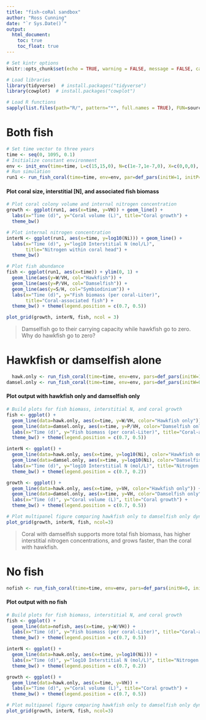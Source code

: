 ```yaml
---
title: "fish-coRal sandbox"
author: "Ross Cunning"
date: "`r Sys.Date()`"
output:
  html_document:
    toc: true
    toc_float: true
---
```


```r
# Set kintr options
knitr::opts_chunk$set(echo = TRUE, warning = FALSE, message = FALSE, cache = FALSE)

# Load libraries
library(tidyverse)  # install.packages("tidyverse")
library(cowplot)  # install.packages("cowplot")

# Load R functions
sapply(list.files(path="R/", pattern="*", full.names = TRUE), FUN=source)
```

# Both fish
```r
# Set time vector to three years
time <- seq(0, 1095, 0.1)
# Initialize constant environment
env <- init_env(time=time, L=c(15,15,0), N=c(1e-7,1e-7,0), X=c(0,0,0), U=c(0,0,0))
# Run simulation
run1 <- run_fish_coral(time=time, env=env, par=def_pars(initW=1, initP=1))
```

#### Plot coral size, interstitial [N], and associated fish biomass
```r
# Plot coral colony volume and internal nitrogen concentration
growth <- ggplot(run1, aes(x=time, y=VH)) + geom_line() +
  labs(x="Time (d)", y="Coral volume (L)", title="Coral growth") +
  theme_bw()

# Plot internal nitrogen concentration
interN <- ggplot(run1, aes(x=time, y=log10(Ni))) + geom_line() +
  labs(x="Time (d)", y="log10 Interstitial N (mol/L)",
       title="Nitrogen within coral head") +
  theme_bw()

# Plot fish abundance
fish <- ggplot(run1, aes(x=time)) + ylim(0, 1) +
  geom_line(aes(y=W/VH, col="Hawkfish")) +
  geom_line(aes(y=P/VH, col="Damselfish")) +
  geom_line(aes(y=S/H, col="Symbiodinium")) +
  labs(x="Time (d)", y="Fish biomass (per coral-Liter)",
       title="Coral-associated fish") +
  theme_bw() + theme(legend.position = c(0.7, 0.5))

plot_grid(growth, interN, fish, ncol = 3)
```

> Damselfish go to their carrying capacity while hawkfish go to zero. Why do hawkfish go to zero?


# Hawkfish or damselfish alone

```r
  hawk.only <- run_fish_coral(time=time, env=env, pars=def_pars(initW=1, initP=0))
damsel.only <- run_fish_coral(time=time, env=env, pars=def_pars(initW=0, initP=1))
```

#### Plot output with hawkfish only and damselfish only

```r
# Build plots for fish biomass, interstitial N, and coral growth
fish <- ggplot() +
  geom_line(data=hawk.only, aes(x=time, y=W/VH, color="Hawkfish only")) +
  geom_line(data=damsel.only, aes(x=time, y=P/VH, color="Damselfish only")) +
  labs(x="Time (d)", y="Fish biomass (per coral-Liter)", title="Coral-associated fish") +
  theme_bw() + theme(legend.position = c(0.7, 0.5))

interN <- ggplot() +
  geom_line(data=hawk.only, aes(x=time, y=log10(Ni), color="Hawkfish only")) +
  geom_line(data=damsel.only, aes(x=time, y=log10(Ni), color="Damselfish only")) +
  labs(x="Time (d)", y="log10 Interstitial N (mol/L)", title="Nitrogen within coral head") +
  theme_bw() + theme(legend.position = c(0.7, 0.2))

growth <- ggplot() +
  geom_line(data=hawk.only, aes(x=time, y=VH, color="Hawkfish only")) +
  geom_line(data=damsel.only, aes(x=time, y=VH, color="Damselfish only")) +
  labs(x="Time (d)", y="Coral volume (L)", title="Coral growth") +
  theme_bw() + theme(legend.position = c(0.7, 0.5))

# Plot multipanel figure comparing hawkfish only to damselfish only dynamics
plot_grid(growth, interN, fish, ncol=3)
```

> Coral with damselfish supports more total fish biomass, has higher interstitial nitrogen concentrations, and grows faster, than the coral with hawkfish.

# No fish

```r
nofish <- run_fish_coral(time=time, env=env, pars=def_pars(initW=0, initP=0))
```

#### Plot output with no fish

```r
# Build plots for fish biomass, interstitial N, and coral growth
fish <- ggplot() +
  geom_line(data=nofish, aes(x=time, y=W/VH)) +
  labs(x="Time (d)", y="Fish biomass (per coral-Liter)", title="Coral-associated fish") +
  theme_bw() + theme(legend.position = c(0.7, 0.5))

interN <- ggplot() +
  geom_line(data=hawk.only, aes(x=time, y=log10(Ni))) +
  labs(x="Time (d)", y="log10 Interstitial N (mol/L)", title="Nitrogen within coral head") +
  theme_bw() + theme(legend.position = c(0.7, 0.2))

growth <- ggplot() +
  geom_line(data=hawk.only, aes(x=time, y=VH)) +
  labs(x="Time (d)", y="Coral volume (L)", title="Coral growth") +
  theme_bw() + theme(legend.position = c(0.7, 0.5))

# Plot multipanel figure comparing hawkfish only to damselfish only dynamics
plot_grid(growth, interN, fish, ncol=3)
```
